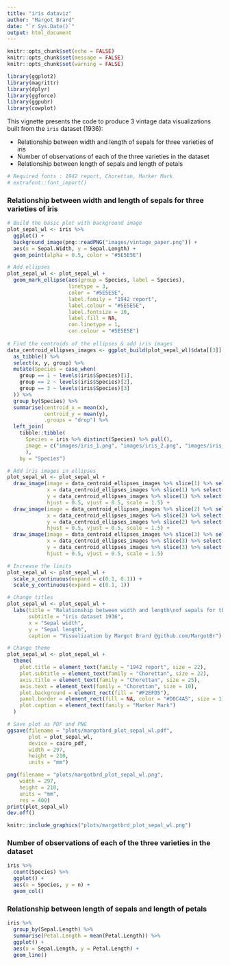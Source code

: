 ```yaml
---
title: "iris dataviz"
author: "Margot Brard"
date: "`r Sys.Date()`"
output: html_document
---
```


```r
knitr::opts_chunk$set(echo = FALSE)
knitr::opts_chunk$set(message = FALSE)
knitr::opts_chunk$set(warning = FALSE)
```

```r
library(ggplot2)
library(magrittr)
library(dplyr)
library(ggforce)
library(ggpubr)
library(cowplot)
```

This vignette presents the code to produce 3 vintage data visualizations built from the `iris` dataset (1936): 

- Relationship between width and length of sepals for three varieties of iris
- Number of observations of each of the three varieties in the dataset
- Relationship between length of sepals and length of petals

```r
# Required fonts : 1942 report, Chorettan, Marker Mark
# extrafont::font_import()
```

### Relationship between width and length of sepals for three varieties of iris

```r
# Build the basic plot with background image
plot_sepal_wl <- iris %>% 
  ggplot() +
  background_image(png::readPNG("images/vintage_paper.png")) + 
  aes(x = Sepal.Width, y = Sepal.Length) +
  geom_point(alpha = 0.5, color = "#5E5E5E")

# Add ellipses
plot_sepal_wl <- plot_sepal_wl + 
  geom_mark_ellipse(aes(group = Species, label = Species), 
                    linetype = 3, 
                    color = "#5E5E5E", 
                    label.family = "1942 report",
                    label.colour = "#5E5E5E", 
                    label.fontsize = 10,
                    label.fill = NA, 
                    con.linetype = 1, 
                    con.colour = "#5E5E5E")
  
# Find the centroids of the ellipses & add iris images
data_centroid_ellipses_images <- ggplot_build(plot_sepal_wl)$data[[3]] %>% 
  as_tibble() %>%
  select(x, y, group) %>% 
  mutate(Species = case_when(
    group == 1 ~ levels(iris$Species)[1],
    group == 2 ~ levels(iris$Species)[2],
    group == 3 ~ levels(iris$Species)[3]
  )) %>% 
  group_by(Species) %>% 
  summarise(centroid_x = mean(x), 
            centroid_y = mean(y),
            .groups = "drop") %>% 
  left_join(
    tibble::tibble(
      Species = iris %>% distinct(Species) %>% pull(),
      image = c("images/iris_1.png", "images/iris_2.png", "images/iris_3.png")
      ),
    by = "Species")

# Add iris images in ellipses
plot_sepal_wl <- plot_sepal_wl +
  draw_image(image = data_centroid_ellipses_images %>% slice(1) %>% select(image) %>% pull(), 
             x = data_centroid_ellipses_images %>% slice(1) %>% select(centroid_x) %>% pull(), 
             y = data_centroid_ellipses_images %>% slice(1) %>% select(centroid_y) %>% pull(), 
             hjust = 0.5, vjust = 0.5, scale = 1.5) +
  draw_image(image = data_centroid_ellipses_images %>% slice(2) %>% select(image) %>% pull(), 
             x = data_centroid_ellipses_images %>% slice(2) %>% select(centroid_x) %>% pull(), 
             y = data_centroid_ellipses_images %>% slice(2) %>% select(centroid_y) %>% pull(), 
             hjust = 0.5, vjust = 0.5, scale = 1.5) +
  draw_image(image = data_centroid_ellipses_images %>% slice(3) %>% select(image) %>% pull(), 
             x = data_centroid_ellipses_images %>% slice(3) %>% select(centroid_x) %>% pull(), 
             y = data_centroid_ellipses_images %>% slice(3) %>% select(centroid_y) %>% pull(), 
             hjust = 0.5, vjust = 0.5, scale = 1.5) 

# Increase the limits
plot_sepal_wl <- plot_sepal_wl +
  scale_x_continuous(expand = c(0.1, 0.1)) +
  scale_y_continuous(expand = c(0.1, 1))

# Change titles
plot_sepal_wl <- plot_sepal_wl +
  labs(title = "Relationship between width and length\nof sepals for three varieties of iris",
       subtitle = "iris dataset 1936",
       x = "Sepal width", 
       y = "Sepal length", 
       caption = "Visualization by Margot Brard @github.com/MargotBr")

# Change theme
plot_sepal_wl <- plot_sepal_wl +
  theme(
    plot.title = element_text(family = "1942 report", size = 22),
    plot.subtitle = element_text(family = "Chorettan", size = 22),
    axis.title = element_text(family = "Chorettan", size = 25),
    axis.text = element_text(family = "Chorettan", size = 10),
    plot.background = element_rect(fill = "#F2EFD5"),
    panel.border = element_rect(fill = NA, color = "#D0C4A5", size = 1),
    plot.caption = element_text(family = "Marker Mark")
  )

# Save plot as PDF and PNG 
ggsave(filename = "plots/margotbrd_plot_sepal_wl.pdf", 
       plot = plot_sepal_wl, 
       device = cairo_pdf, 
       width = 297, 
       height = 210, 
       units = "mm")

png(filename = "plots/margotbrd_plot_sepal_wl.png",
    width = 297, 
    height = 210, 
    units = "mm",
    res = 400)
print(plot_sepal_wl)
dev.off()
```

```r
knitr::include_graphics("plots/margotbrd_plot_sepal_wl.png")
```

### Number of observations of each of the three varieties in the dataset

```r
iris %>% 
  count(Species) %>% 
  ggplot() +
  aes(x = Species, y = n) +
  geom_col()
```

### Relationship between length of sepals and length of petals

```r
iris %>% 
  group_by(Sepal.Length) %>% 
  summarise(Petal.Length = mean(Petal.Length)) %>% 
  ggplot() +
  aes(x = Sepal.Length, y = Petal.Length) +
  geom_line()
```
